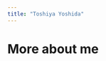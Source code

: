 ```yaml
---
title: "Toshiya Yoshida"
---
```

<style type="text/css">
h1.title {
  font-size: 0px;
  color: DarkRed;
}
</style>

# More about me
